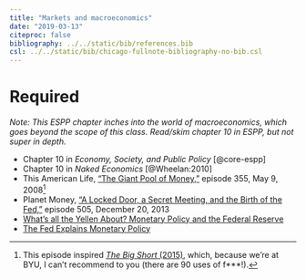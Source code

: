 ```yaml
---
title: "Markets and macroeconomics"
date: "2019-03-13"
citeproc: false
bibliography: ../../static/bib/references.bib
csl: ../../static/bib/chicago-fullnote-bibliography-no-bib.csl
---
```


# Required

*Note: This ESPP chapter inches into the world of macroeconomics, which goes beyond the scope of this class. Read/skim chapter 10 in ESPP, but not super in depth.*

- <i class="fas fa-book"></i> Chapter 10 in *Economy, Society, and Public Policy* [@core-espp]
- <i class="fas fa-book"></i> Chapter 10 in *Naked Economics* [@Wheelan:2010]
- <i class="fas fa-podcast"></i> This American Life, ["The Giant Pool of Money,"](https://www.thisamericanlife.org/355/the-giant-pool-of-money) episode 355, May 9, 2008^[This episode inspired [*The Big Short* (2015)](http://www.imdb.com/title/tt1596363/), which, because we're at BYU, I can't recommend to you (there are 90 uses of f\*\*\*!).]
- <i class="fas fa-podcast"></i> Planet Money, ["A Locked Door, a Secret Meeting, and the Birth of the Fed,"](https://www.npr.org/sections/money/2013/12/20/255839292/episode-505-a-locked-door-a-secret-meeting-and-the-birth-of-the-fed) episode 505, December 20, 2013
- <i class="fab fa-youtube"></i> [What's all the Yellen About? Monetary Policy and the Federal Reserve](https://www.youtube.com/watch?v=1dq7mMort9o)
- <i class="fab fa-youtube"></i> [The Fed Explains Monetary Policy](https://www.youtube.com/watch?v=wOfQPn9Jwpo)
